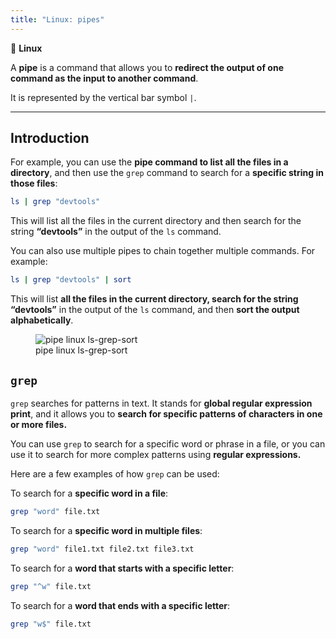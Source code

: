```yaml
---
title: "Linux: pipes"
---
```


::: {.summary}

📘 **Linux**

A **pipe** is a command that allows you to **redirect the output of one command as the input to another command**. 

It is represented by the vertical bar symbol ``|``.

:::

---

## Introduction

For example, you can use the **pipe command to list all the files in a directory**, and then use the ``grep`` command to search for a **specific string in those files**:

``` bash
ls | grep "devtools"
```

This will list all the files in the current directory and then search for the string **"devtools"** in the output of the `ls` command.

You can also use multiple pipes to chain together multiple commands. For example:

``` bash
ls | grep "devtools" | sort
```

This will list **all the files in the current directory, search for the string "devtools"** in the output of the `ls` command, and then **sort the output alphabetically**.


![pipe linux ls-grep-sort](/images/linux/linux-mint-pipe-01.png)

## ``grep``

 ``grep`` searches for patterns in text. It stands for **global regular expression print**, and it allows you to **search for specific patterns of characters in one or more files.**

You can use `grep` to search for a specific word or phrase in a file, or you can use it to search for more complex patterns using **regular expressions.**

Here are a few examples of how `grep` can be used:

To search for a **specific word in a file**:

``` bash
grep "word" file.txt
```

To search for a **specific word in multiple files**:

``` bash
grep "word" file1.txt file2.txt file3.txt
```

To search for a **word that starts with a specific letter**:

``` bash
grep "^w" file.txt
```

To search for a **word that ends with a specific letter**:

``` bash
grep "w$" file.txt
```